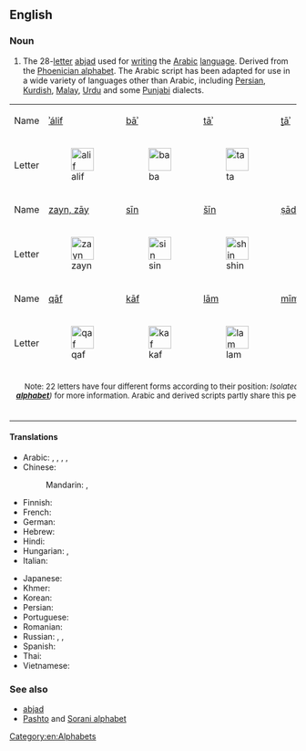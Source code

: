 ==English==
{{rfd}}

{{wikipedia|Arabic script}}

===Noun===
{{en-noun}}

# The 28-[[letter]] [[abjad]] used for [[writing]] the [[Arabic]] [[language]]. Derived from the [[Phoenician alphabet]]. The Arabic script has been adapted for use in a wide variety of languages other than Arabic, including [[Persian]], [[Kurdish]], [[Malay]], [[Urdu]] and some [[Punjabi]] dialects.

{| align="center" border="1" cellpadding="2" cellspacing="0"
| bgcolor="#dfeff7" | Name
| bgcolor="#dfeff7" | [[ا|ʾálif]]
| bgcolor="#dfeff7" | [[ب|bāʾ]]
| bgcolor="#dfeff7" | [[ت|tāʾ]]
| bgcolor="#dfeff7" | [[ث|ṯāʾ]]
| bgcolor="#dfeff7" | [[ج|jīm]]
| bgcolor="#dfeff7" | [[ح|ḥāʾ]]
| bgcolor="#dfeff7" | [[خ|xāʾ]]
| bgcolor="#dfeff7" | [[د|dāl]]
| bgcolor="#dfeff7" | [[ذ|ḏāl]]
| bgcolor="#dfeff7" | [[ر|rāʾ]]
|- valign="top"
| bgcolor="#dfeff7" | Letter
| [[File:1alif.PNG|40px|alif]]
| [[File:1ba.PNG|40px|ba]]
| [[File:1ta.PNG|40px|ta]]
| [[File:1tha.PNG|40px|tha]]
| [[File:1jim.PNG|40px|jim]]
| [[File:1ha.PNG|40px|ha]]
| [[File:1kha.PNG|40px|kha]]
| [[File:1dal.PNG|40px|dal]]
| [[File:1dhal.PNG|40px|dhal]]
| [[File:1ra.PNG|40px|ra]]
|-
| bgcolor="#dfeff7" | Name
| bgcolor="#dfeff7" | [[ز|zayn, zāy]]
| bgcolor="#dfeff7" | [[س|sīn]]
| bgcolor="#dfeff7" | [[ش|šīn]]
| bgcolor="#dfeff7" | [[ص|ṣād]]
| bgcolor="#dfeff7" | [[ض|ḍād]]
| bgcolor="#dfeff7" | [[ط|ṭāʾ]]
| bgcolor="#dfeff7" | [[ظ|ẓāʾ]]
| bgcolor="#dfeff7" | [[ع|ʿayn]]
| bgcolor="#dfeff7" | [[غ|ġayn]]
| bgcolor="#dfeff7" | [[ف|fāʾ]]
|- valign="top"
| bgcolor="#dfeff7" | Letter
| [[File:1zayn.PNG|40px|zayn]]
| [[File:1sin.PNG|40px|sin]]
| [[File:1shin.PNG|40px|shin]]
| [[File:1Sad.PNG|40px|Sad]]
| [[File:1Dad.PNG|40px|Dhad]]
| [[File:1Taa.PNG|40px|Ta]]
| [[File:1Za.PNG|40px|Za]]
| [[File:1ayn.PNG|40px|ayn]]
| [[File:1ghayn.PNG|40px|ghayn]]
| [[File:1fa.PNG|40px|fa]]
|-
| bgcolor="#dfeff7" | Name
| bgcolor="#dfeff7" | [[ق|qāf]]
| bgcolor="#dfeff7" | [[ك|kāf]]
| bgcolor="#dfeff7" | [[ل|lām]]
| bgcolor="#dfeff7" | [[م|mīm]]
| bgcolor="#dfeff7" | [[ن|nūn]]
| bgcolor="#dfeff7" | [[ه|hāʾ]]
| bgcolor="#dfeff7" | [[و|wāw]]
| bgcolor="#dfeff7" | [[ى|yāʾ]]
| bgcolor="#dfeff7" | &nbsp;
| bgcolor="#dfeff7" | &nbsp;
|- valign="top"
| bgcolor="#dfeff7" | Letter
| [[File:1qaf.PNG|40px|qaf]]
| [[File:1kaf.PNG|40px|kaf]]
| [[File:1lam.PNG|40px|lam]]
| [[File:1mim.PNG|40px|mim]]
| [[File:1nun.PNG|40px|nun]]
| [[File:1haa.PNG|40px|ha]]
| [[File:1waw.PNG|40px|waw]]
| [[File:1ya.PNG|40px|ya]]
| &nbsp;
| &nbsp;
|-
| colspan=11 align="center" bgcolor="#dfeff7" | <small>Note: 22 letters have four different forms according to their position: ''Isolated, initial, medial, final''. '''ز''', '''ر''', '''ذ''', '''د''', '''ا''' and '''و''' have an identical initial and medial form, and cannot connect to the following letter (see ''Wikipedia: '''[[Arabic alphabet]]''')'' for more information. Arabic and derived scripts partly share this peculiarity with other [[abjad|abjads]] — see e.g. the Hebrew [[tsadi|ts]] ([[צ]]), which becomes [[ץ]] at the end of the word ''(called in that case [[סופית|sofiut]]: suffixes, endings)'', like four other letters.</small>
|}

====Translations====
{{trans-top|letters of the Arabic language}}
* Arabic: {{t|ar|حُرُوف اَلْهِجَاء|m}}, {{t|ar|أَبْجَدِيَّة عَرَبِيَّة|f|tr=ʾabjadiyya ʿarabiyya}}, {{t|ar|حُرُوف أَبْجَدِيَّة|m}}, {{t|ar|أَلِف بَاء|f}}, {{t|ar|أَلِفْبَاء|f}}
* Chinese:
*: Mandarin: {{t+|cmn|阿拉伯字母|tr=Ālābó zìmǔ|sc=Hani}}, {{t|cmn|阿拉伯文字|tr=Ālābó wénzì|sc=Hani}}
* Finnish: {{t|fi|[[arabialainen]] [[kirjoitus]]}}
* French: {{t+|fr|alphabet arabe|m}}
* German: {{t|de|arabisches Alphabet|n}}
* Hebrew: {{t|he|אלפבית ערבי|sc=Hebr}}
* Hindi: {{t|hi|अरबी लिपि|tr=arabī lipi|sc=Deva}}
* Hungarian: {{t|hu|arab ábécé}}, {{t|hu|arab írás}}
* Italian: {{t|it|alfabeto arabo|m}}
{{trans-mid}}
* Japanese: {{t+|ja|アラビア文字|tr=Arabia-moji|sc=Jpan}}
* Khmer: {{t|km|អក្សរអារ៉ាប់|tr=aksɑɑ aarap|sc=Khmr}}
* Korean: {{t+|ko|^아랍 문자}}
* Persian: {{t|fa|خط عربی|sc=fa-Arab}}
* Portuguese: {{t+|pt|alfabeto árabe|m}}
* Romanian: {{t|ro|alfabet arab|n}}
* Russian: {{t|ru|[[арабский|ара́бское]] [[письмо́]]|n}}, {{t|ru|[[ара́бский]] [[алфави́т]]|m}}, {{t+|ru|ара́бица|f}}
* Spanish: {{t|es|alfabeto árabe|m}}
* Thai: {{t|th|อักษรอาหรับ|tr=àksŏn aaràp}}
* Vietnamese: {{t|vi|bảng chữ cái Ả Rập}}
{{trans-bottom}}

===See also===
* [[abjad]]
* [[Pashto alphabet|Pashto]] and [[Sorani alphabet]]

[[Category:en:Alphabets]]